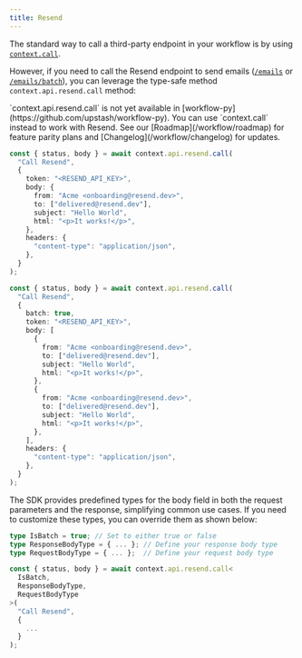 ```yaml
---
title: Resend
---
```


The standard way to call a third-party endpoint in your workflow is by using [`context.call`](/workflow/basics/context#context-call).

However, if you need to call the Resend endpoint to send emails ([`/emails`](https://resend.com/docs/api-reference/emails/send-email) or [`/emails/batch`](https://resend.com/docs/api-reference/emails/send-batch-emails)), you can leverage the type-safe method `context.api.resend.call` method:

<Note>
  `context.api.resend.call` is not yet available in
  [workflow-py](https://github.com/upstash/workflow-py). You can use `context.call` instead to work with Resend. See our
  [Roadmap](/workflow/roadmap) for feature parity plans and
  [Changelog](/workflow/changelog) for updates.
</Note>

<CodeGroup>

```typescript Single Email
const { status, body } = await context.api.resend.call(
  "Call Resend",
  {
    token: "<RESEND_API_KEY>",
    body: {
      from: "Acme <onboarding@resend.dev>",
      to: ["delivered@resend.dev"],
      subject: "Hello World",
      html: "<p>It works!</p>",
    },
    headers: {
      "content-type": "application/json",
    },
  }
);
```

```typescript Batch Email {4}
const { status, body } = await context.api.resend.call(
  "Call Resend",
  {
    batch: true,
    token: "<RESEND_API_KEY>",
    body: [
      {
        from: "Acme <onboarding@resend.dev>",
        to: ["delivered@resend.dev"],
        subject: "Hello World",
        html: "<p>It works!</p>",
      },
      {
        from: "Acme <onboarding@resend.dev>",
        to: ["delivered@resend.dev"],
        subject: "Hello World",
        html: "<p>It works!</p>",
      },
    ],
    headers: {
      "content-type": "application/json",
    },
  }
);
```

</CodeGroup>

The SDK provides predefined types for the body field in both the request parameters and the response, simplifying common use cases. If you need to customize these types, you can override them as shown below:

```ts
type IsBatch = true; // Set to either true or false
type ResponseBodyType = { ... }; // Define your response body type
type RequestBodyType = { ... };  // Define your request body type

const { status, body } = await context.api.resend.call<
  IsBatch,
  ResponseBodyType,
  RequestBodyType
>(
  "Call Resend",
  {
    ...
  }
);
```
